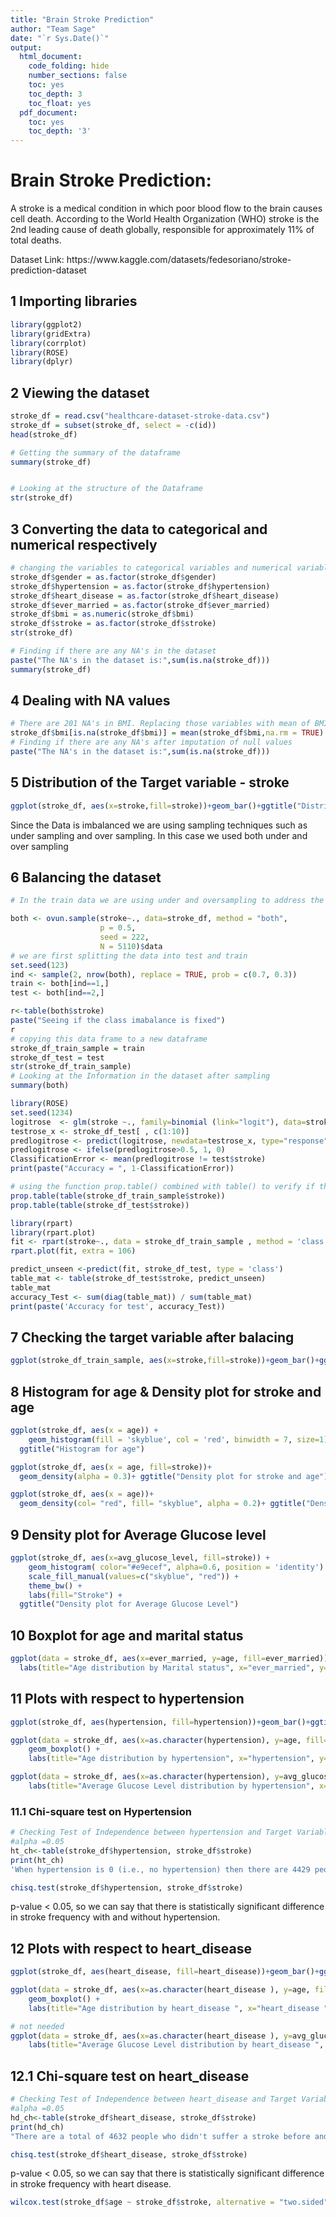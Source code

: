 ```yaml
---
title: "Brain Stroke Prediction"
author: "Team Sage"
date: "`r Sys.Date()`"
output:
  html_document:
    code_folding: hide
    number_sections: false
    toc: yes
    toc_depth: 3
    toc_float: yes
  pdf_document:
    toc: yes
    toc_depth: '3'
---
```



# Brain Stroke Prediction:

A stroke is a medical condition in which poor blood flow to the brain causes cell death. According to the World Health Organization (WHO) stroke is the 2nd leading cause of death globally, responsible for approximately 11% of total deaths.

Dataset Link: https://www.kaggle.com/datasets/fedesoriano/stroke-prediction-dataset

## 1 Importing libraries
```r
library(ggplot2)
library(gridExtra)
library(corrplot)
library(ROSE)
library(dplyr)
```

## 2 Viewing the dataset

```r

stroke_df = read.csv("healthcare-dataset-stroke-data.csv")
stroke_df = subset(stroke_df, select = -c(id))
head(stroke_df)

# Getting the summary of the dataframe
summary(stroke_df)


# Looking at the structure of the Dataframe
str(stroke_df)

```

## 3 Converting the data to categorical and numerical respectively

```r
# changing the variables to categorical variables and numerical variables
stroke_df$gender = as.factor(stroke_df$gender)
stroke_df$hypertension = as.factor(stroke_df$hypertension)
stroke_df$heart_disease = as.factor(stroke_df$heart_disease)
stroke_df$ever_married = as.factor(stroke_df$ever_married)
stroke_df$bmi = as.numeric(stroke_df$bmi)
stroke_df$stroke = as.factor(stroke_df$stroke)
str(stroke_df)

# Finding if there are any NA's in the dataset
paste("The NA's in the dataset is:",sum(is.na(stroke_df)))
summary(stroke_df)

```
## 4 Dealing with NA values

```r
# There are 201 NA's in BMI. Replacing those variables with mean of BMI
stroke_df$bmi[is.na(stroke_df$bmi)] = mean(stroke_df$bmi,na.rm = TRUE)
# Finding if there are any NA's after imputation of null values
paste("The NA's in the dataset is:",sum(is.na(stroke_df)))
```
## 5 Distribution of the Target variable - stroke

```r
ggplot(stroke_df, aes(x=stroke,fill=stroke))+geom_bar()+ggtitle("Distribution of Target varibale (Stroke)")+ theme_bw() +  theme()+ xlab("Stroke") + ylab("Count of people")
```


Since the Data is imbalanced we are using sampling techniques such as under sampling and over sampling. In this case we used both under and over sampling 

## 6 Balancing the dataset

```r


# In the train data we are using under and oversampling to address the class imbalance problem

both <- ovun.sample(stroke~., data=stroke_df, method = "both",
                    p = 0.5,
                    seed = 222,
                    N = 5110)$data
# we are first splitting the data into test and train 
set.seed(123)
ind <- sample(2, nrow(both), replace = TRUE, prob = c(0.7, 0.3))
train <- both[ind==1,]
test <- both[ind==2,]

r<-table(both$stroke)
paste("Seeing if the class imabalance is fixed")
r
# copying this data frame to a new dataframe
stroke_df_train_sample = train
stroke_df_test = test
str(stroke_df_train_sample)
# Looking at the Information in the dataset after sampling 
summary(both)

```


```r
library(ROSE)
set.seed(1234)
logitrose  <- glm(stroke ~., family=binomial (link="logit"), data=stroke_df_train_sample)
testrose_x <- stroke_df_test[ , c(1:10)]
predlogitrose <- predict(logitrose, newdata=testrose_x, type="response")
predlogitrose <- ifelse(predlogitrose>0.5, 1, 0)
ClassificationError <- mean(predlogitrose != test$stroke) 
print(paste("Accuracy = ", 1-ClassificationError)) 
```
```r
# using the function prop.table() combined with table() to verify if the randomization process is correct.
prop.table(table(stroke_df_train_sample$stroke))
prop.table(table(stroke_df_test$stroke))

```

```r
library(rpart)
library(rpart.plot)
fit <- rpart(stroke~., data = stroke_df_train_sample , method = 'class')
rpart.plot(fit, extra = 106)
```
```r
predict_unseen <-predict(fit, stroke_df_test, type = 'class')
table_mat <- table(stroke_df_test$stroke, predict_unseen)
table_mat
accuracy_Test <- sum(diag(table_mat)) / sum(table_mat)
print(paste('Accuracy for test', accuracy_Test))
```

## 7 Checking the target variable after balacing

```r
ggplot(stroke_df_train_sample, aes(x=stroke,fill=stroke))+geom_bar()+ggtitle("Distribution of Target varibale after sampling")+ theme_bw() +  theme()+ xlab("Stroke") + ylab("Count of people")

```

## 8 Histogram for age & Density plot for stroke and age

```r
ggplot(stroke_df, aes(x = age)) + 
    geom_histogram(fill = 'skyblue', col = 'red', binwidth = 7, size=1)+
  ggtitle("Histogram for age")

ggplot(stroke_df, aes(x = age, fill=stroke))+
  geom_density(alpha = 0.3)+ ggtitle("Density plot for stroke and age")

ggplot(stroke_df, aes(x = age))+
  geom_density(col= "red", fill= "skyblue", alpha = 0.2)+ ggtitle("Density plot for stroke and age")
```

## 9 Density plot for Average Glucose level

```r
ggplot(stroke_df, aes(x=avg_glucose_level, fill=stroke)) +
    geom_histogram( color="#e9ecef", alpha=0.6, position = 'identity') +
    scale_fill_manual(values=c("skyblue", "red")) +
    theme_bw() +
    labs(fill="Stroke") +
  ggtitle("Density plot for Average Glucose Level")
```

## 10 Boxplot for age and marital status

```r
ggplot(data = stroke_df, aes(x=ever_married, y=age, fill=ever_married)) + geom_boxplot()+
  labs(title="Age distribution by Marital status", x="ever_married", y="age")
```

## 11 Plots with respect to hypertension

```r
ggplot(stroke_df, aes(hypertension, fill=hypertension))+geom_bar()+ggtitle("Bar graph showing the number people with and without hypertension")

ggplot(data = stroke_df, aes(x=as.character(hypertension), y=age, fill=hypertension)) +
    geom_boxplot() +
    labs(title="Age distribution by hypertension", x="hypertension", y="age")

ggplot(data = stroke_df, aes(x=as.character(hypertension), y=avg_glucose_level, fill=hypertension)) + geom_boxplot() +
    labs(title="Average Glucose Level distribution by hypertension", x="hypertension", y="avg_glucose_level")
```


### 11.1 Chi-square test on Hypertension

```r
# Checking Test of Independence between hypertension and Target Variable Stroke
#alpha =0.05
ht_ch<-table(stroke_df$hypertension, stroke_df$stroke) 
print(ht_ch)
'When hypertension is 0 (i.e., no hypertension) then there are 4429 people with no stroke and 183 with stroke, and when hypertension is 1 (i.e., hypertension is present) then there are 432 people who had no stroke, and 66 people with stroke.'

chisq.test(stroke_df$hypertension, stroke_df$stroke)
```
p-value < 0.05, so we can say that there is statistically significant difference in stroke frequency with and without hypertension.

## 12 Plots with respect to heart_disease

```r
ggplot(stroke_df, aes(heart_disease, fill=heart_disease))+geom_bar()+ggtitle("Bar graph showing the number people with and without heart disease")

ggplot(data = stroke_df, aes(x=as.character(heart_disease ), y=age, fill=heart_disease)) +
    geom_boxplot() +
    labs(title="Age distribution by heart_disease ", x="heart_disease ", y="age")

# not needed
ggplot(data = stroke_df, aes(x=as.character(heart_disease ), y=avg_glucose_level, fill=heart_disease)) + geom_boxplot() +
    labs(title="Average Glucose Level distribution by heart_disease ", x="heart_disease ", y="avg_glucose_level")
```


## 12.1 Chi-square test on heart_disease

```r
# Checking Test of Independence between heart_disease and Target Variable Stroke
#alpha =0.05
hd_ch<-table(stroke_df$heart_disease, stroke_df$stroke)
print(hd_ch)
"There are a total of 4632 people who didn't suffer a stroke before and there are 202 people who did not have a stroke before but did have stroke later. On the other hand, there are 229 people who previously suffered with a stroke but not later, and 47 who suffered with a stroke before and later as well."

chisq.test(stroke_df$heart_disease, stroke_df$stroke)
```
p-value < 0.05, so we can say that there is statistically significant difference in stroke frequency with heart disease.

```r
wilcox.test(stroke_df$age ~ stroke_df$stroke, alternative = "two.sided")
```